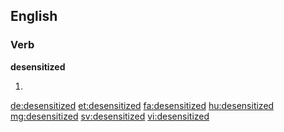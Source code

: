 ==English==

===Verb===
'''desensitized'''

# {{en-past of|desensitize}}

[[de:desensitized]]
[[et:desensitized]]
[[fa:desensitized]]
[[hu:desensitized]]
[[mg:desensitized]]
[[sv:desensitized]]
[[vi:desensitized]]